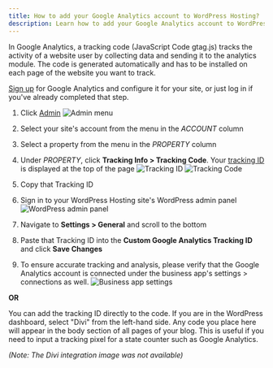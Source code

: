 ```yaml
---
title: How to add your Google Analytics account to WordPress Hosting?
description: Learn how to add your Google Analytics account to WordPress Hosting to track website user activity.
---
```


In Google Analytics, a tracking code (JavaScript Code gtag.js) tracks the activity of a website user by collecting data and sending it to the analytics module. The code is generated automatically and has to be installed on each page of the website you want to track.

[Sign up](https://analytics.google.com/analytics/web/) for Google Analytics and configure it for your site, or just log in if you've already completed that step.

1. Click [Admin](https://support.google.com/analytics/answer/6132368)
   ![Admin menu](./img/admin-menu.jpg)

2. Select your site's account from the menu in the *ACCOUNT* column

3. Select a property from the menu in the *PROPERTY* column

4. Under *PROPERTY*, click **Tracking Info > Tracking Code**. Your [tracking ID](https://support.google.com/analytics/answer/7372977) is displayed at the top of the page
   ![Tracking ID](./img/tracking-id.jpg)
   ![Tracking Code](./img/tracking-code.jpg)

5. Copy that Tracking ID

6. Sign in to your WordPress Hosting site's WordPress admin panel
   ![WordPress admin panel](./img/wordpress-admin.jpg)

7. Navigate to **Settings > General** and scroll to the bottom

8. Paste that Tracking ID into the **Custom Google Analytics Tracking ID** and click **Save Changes**

9. To ensure accurate tracking and analysis, please verify that the Google Analytics account is connected under the business app's settings > connections as well.
   ![Business app settings](./img/business-app-settings.jpg)

**OR**

You can add the tracking ID directly to the code. If you are in the WordPress dashboard, select "Divi" from the left-hand side. Any code you place here will appear in the body section of all pages of your blog. This is useful if you need to input a tracking pixel for a state counter such as Google Analytics.

*(Note: The Divi integration image was not available)*